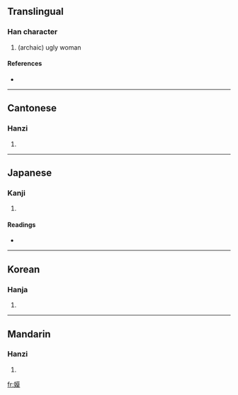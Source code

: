 ==Translingual==

===Han character===
{{Han char|rn=38|rad=女|as=11|sn=14|four=4443<sub>4</sub>|canj=女廿日大 (VTAK)}}

# (archaic) ugly woman

====References====
* {{Han ref|kx=0270.160|dkj=06673|dj=0538.120|hdz=21071.050|uh=5AEB|ud=23275|bh=E172|bd=57714}}

----

==Cantonese==

===Hanzi===
{{yue-hanzi|jyut=|y=mou4}}

# {{defn|Cantonese}}

----

==Japanese==

===Kanji===
{{ja-kanji|grade=|rs=女11}}

# {{defn|Japanese}}

====Readings====
* {{ja-readings|on=[[ぼ]] (bo), [[も]] (mo)|kun=[[しこめ]] (shikome)}}

----

==Korean==

===Hanja===
{{ko-hanja|hangeul=모|rv=mo|mr=mo}}

# {{defn|Korean}}

----

==Mandarin==

===Hanzi===
{{cmn-hanzi|pin=[[mó]] ([[mo2]])|wg=mo<sup>2</sup>}}

# {{defn|Mandarin}}

[[fr:嫫]]